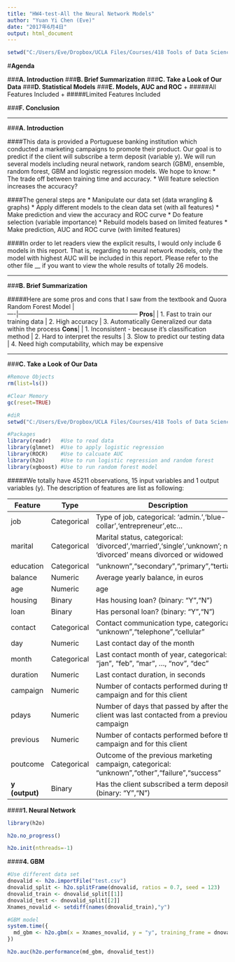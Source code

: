 ```yaml
---
title: "HW4-test-All the Neural Network Models"
author: "Yuan Yi Chen (Eve)"
date: "2017年6月4日"
output: html_document
---
```


```r
setwd("C:/Users/Eve/Dropbox/UCLA Files/Courses/418 Tools of Data Science/STATS 418 - HW4")
```
#**Agenda**

###**A. Introduction**
###**B. Brief Summarization**
###**C. Take a Look of Our Data**
###**D. Statistical Models**
###**E. Models, AUC and ROC**
  + #####All Features Included
  + #####Limited Features Included

###**F. Conclusion**

  

***

###**A. Introduction**

####This data is provided a Portuguese banking institution which conducted a marketing campaigns to promote their product. Our goal is to predict if the client will subscribe a term deposit (variable y). We will run several models including neural network, random search (GBM), ensemble, random forest, GBM and logistic regression models. We hope to know:
  * The trade off between training time and accuracy.
  * Will feature selection increases the accuracy?


####The general steps are
  * Manipulate our data set (data wrangling & graphs)
  * Apply different models to the clean data set (with all features)
  * Make prediction and view the accuracy and ROC curve
  * Do feature selection (variable importance)
  * Rebuild models based on limited features
  * Make prediction, AUC and ROC curve (with limited features)

####In order to let readers view the explicit results, I would only include 6 models in this report. That is, regarding to neural network models, only the model with highest AUC will be included in this report. Please refer to the other file __ if you want to view the whole results of totally 26 models.

***

###**B. Brief Summarization** 


#####Here are some pros and cons that I saw from the textbook and Quora
Random Forest Model |          
----|-----------------------------------------------------------
**Pros**|
    | 1. Fast to train our training data
    | 2. High accuracy
    | 3. Automatically Generalized our data within the process
**Cons**| 
    | 1. Inconsistent - because it's classification method
    | 2. Hard to interpret the results
    | 3. Slow to predict our testing data
    | 4. Need high computability, which may be expensive
    
***

###**C. Take a Look of Our Data**

```r
#Remove Objects
rm(list=ls())

#Clear Memory
gc(reset=TRUE)

#diR
setwd("C:/Users/Eve/Dropbox/UCLA Files/Courses/418 Tools of Data Science/STATS 418 - HW4")

#Packages
library(readr)   #Use to read data
library(glmnet)  #Use to apply logistic regression
library(ROCR)    #Use to calcuate AUC
library(h2o)     #Use to run logistic regression and random forest 
library(xgboost) #Use to run random forest model
```

#####We totally have 45211 observations, 15 input variables and 1 output variables (y). The description of features are list as following:

Feature |  Type | Description        
----|-----------|------------------------------------------------
job|Categorical |Type of job, categorical: 'admin.','blue-collar','entrepreneur',etc...
marital| Categorical |Marital status, categorical: 'divorced','married','single','unknown'; note: 'divorced' means divorced or widowed
education| Categorical | "unknown","secondary","primary","tertiary"
balance| Numeric | Average yearly balance, in euros 
age| Numeric | age
housing| Binary |Has housing loan? (binary: "Y","N")
loan| Binary | Has personal loan? (binary: "Y","N")
contact| Categorical | Contact communication type, categorical: "unknown","telephone","cellular"
day| Numeric |Last contact day of the month
month | Categorical |Last contact month of year, categorical: "jan", "feb", "mar", ..., "nov", "dec"
duration |Numeric |Last contact duration, in seconds
campaign |Numeric |Number of contacts performed during this campaign and for this client
pdays |Numeric |Number of days that passed by after the client was last contacted from a previous campaign
previous |Numeric |Number of contacts performed before this campaign and for this client
poutcome|Categorical |Outcome of the previous marketing campaign, categorical: "unknown","other","failure","success"
**y (output)** |Binary |Has the client subscribed a term deposit? (binary: "Y","N")

####**1. Neural Network**
```r
library(h2o)
```
```r
h2o.no_progress()
```

```r
h2o.init(nthreads=-1)
```

####**4. GBM**
```r
#Use different data set
dnovalid <- h2o.importFile("test.csv")
dnovalid_split <- h2o.splitFrame(dnovalid, ratios = 0.7, seed = 123)
dnovalid_train <- dnovalid_split[[1]]
dnovalid_test <- dnovalid_split[[2]]
Xnames_novalid <- setdiff(names(dnovalid_train),"y")
```

```r
#GBM model
system.time({
  md_gbm <- h2o.gbm(x = Xnames_novalid, y = "y", training_frame = dnovalid_train, distribution = "bernoulli", ntrees = 200, max_depth = 10, learn_rate = 0.1, nbins = 100, seed = 123, nfolds = 5, fold_assignment = "Modulo", keep_cross_validation_predictions = TRUE)    
})
```

```r
h2o.auc(h2o.performance(md_gbm, dnovalid_test))
```
